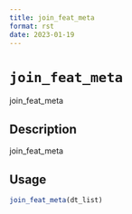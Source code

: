 ```yaml
--- 
title: join_feat_meta 
format: rst 
date: 2023-01-19 
--- 
```

# `join_feat_meta`

join_feat_meta


## Description

join_feat_meta


## Usage

```r
join_feat_meta(dt_list)
```


